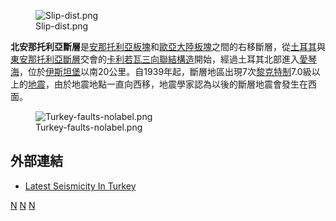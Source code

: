 [[Image:Slip-dist.png|thumb]]

'''北安那托利亞斷層'''是[[安那托利亞板塊|安那托利亞板塊]]和[[歐亞大陸板塊|歐亞大陸板塊]]之間的右移斷層，從[[土耳其|土耳其]]與[[東安那托利亞斷層|東安那托利亞斷層]]交會的[[卡利若瓦三向聯結構造|卡利若瓦三向聯結構造]]開始，經過土耳其北部進入[[愛琴海|愛琴海]]，位於[[伊斯坦堡|伊斯坦堡]]以南20公里。自1939年起，斷層地區出現7次[[黎克特制地震震級|黎克特制]]7.0級以上的[[地震|地震]]，由於地震地點一直向西移，地震學家認為以後的斷層地震會發生在西面。

[[Image:Turkey-faults-nolabel.png|thumb]]

==外部連結==
* [http://www.koeri.boun.edu.tr/sismo/map/en/index.html Latest Seismicity In Turkey]{{Wayback|url=http://www.koeri.boun.edu.tr/sismo/map/en/index.html |date=20100325173753 }}

[[Category:板塊|N]]
[[Category:土耳其地理|N]]
[[Category:斷層|N]]

{{Tectonics-stub}}